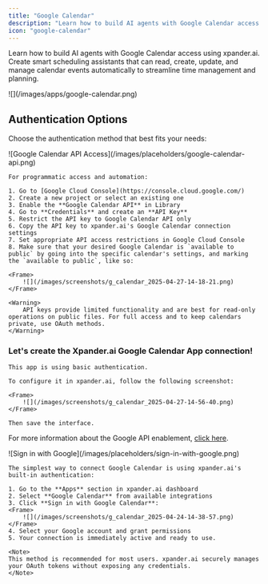 ```yaml
---
title: "Google Calendar"
description: "Learn how to build AI agents with Google Calendar access using xpander.ai. Create smart scheduling assistants that can read, create, update, and manage calendar events automatically to streamline time management and planning."
icon: "google-calendar"
---
```


Learn how to build AI agents with Google Calendar access using xpander.ai. Create smart scheduling assistants that can read, create, update, and manage calendar events automatically to streamline time management and planning.

<Frame>
![](/images/apps/google-calendar.png)
</Frame>


## Authentication Options

Choose the authentication method that best fits your needs:

<Tabs>
  <Tab title="API Access">
    <Frame caption="Google Calendar API access configuration">
      ![Google Calendar API Access](/images/placeholders/google-calendar-api.png)
    </Frame>

    
    For programmatic access and automation:

    1. Go to [Google Cloud Console](https://console.cloud.google.com/)
    2. Create a new project or select an existing one
    3. Enable the **Google Calendar API** in Library
    4. Go to **Credentials** and create an **API Key**
    5. Restrict the API key to Google Calendar API only
    6. Copy the API key to xpander.ai's Google Calendar connection settings
    7. Set appropriate API access restrictions in Google Cloud Console
    8. Make sure that your desired Google Calendar is `available to public` by going into the specific calendar's settings, and marking the `available to public`, like so:
	
    <Frame>
		![](/images/screenshots/g_calendar_2025-04-27-14-18-21.png)
	</Frame>

    <Warning>
        API keys provide limited functionality and are best for read-only operations on public files. For full access and to keep calendars private, use OAuth methods.
    </Warning>
    
   ### Let's create the Xpander.ai Google Calendar App connection!

    This app is using basic authentication. 

    To configure it in xpander.ai, follow the following screenshot:
    
    <Frame>
		![](/images/screenshots/g_calendar_2025-04-27-14-56-40.png)
	</Frame>

    Then save the interface.

   For more information about the Google API enablement, [click here](https://support.google.com/googleapi/answer/6158841?hl=en).

  </Tab>

  <Tab title="Built-in xpander.ai Auth">
    <Frame caption="Sign in with Google using xpander.ai's built-in authentication">
      ![Sign in with Google](/images/placeholders/sign-in-with-google.png)
    </Frame>

    The simplest way to connect Google Calendar is using xpander.ai's built-in authentication:

    1. Go to the **Apps** section in xpander.ai dashboard
    2. Select **Google Calendar** from available integrations
    3. Click **Sign in with Google Calendar**:
    <Frame>
		![](/images/screenshots/g_calendar_2025-04-24-14-38-57.png)
	</Frame>
    4. Select your Google account and grant permissions
    5. Your connection is immediately active and ready to use.

    <Note>
    This method is recommended for most users. xpander.ai securely manages your OAuth tokens without exposing any credentials.
    </Note>

  </Tab>
</Tabs>
